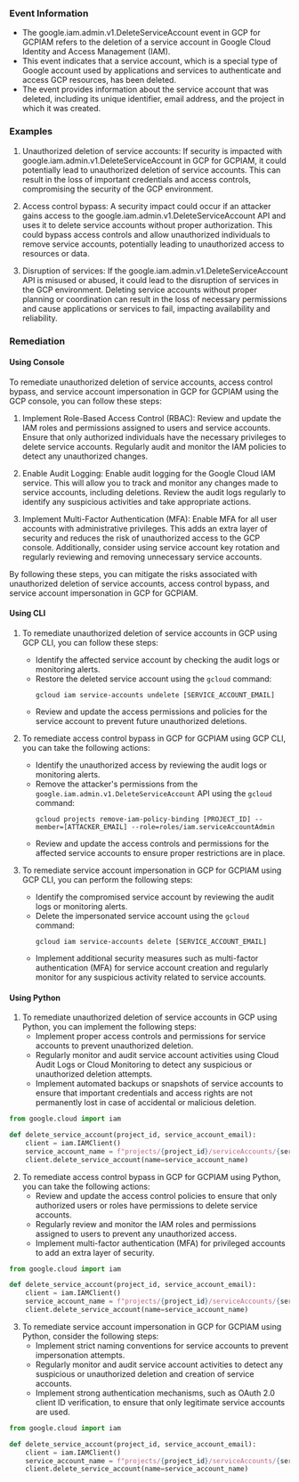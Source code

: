 
### Event Information

- The google.iam.admin.v1.DeleteServiceAccount event in GCP for GCPIAM refers to the deletion of a service account in Google Cloud Identity and Access Management (IAM).
- This event indicates that a service account, which is a special type of Google account used by applications and services to authenticate and access GCP resources, has been deleted.
- The event provides information about the service account that was deleted, including its unique identifier, email address, and the project in which it was created.


### Examples

1. Unauthorized deletion of service accounts: If security is impacted with google.iam.admin.v1.DeleteServiceAccount in GCP for GCPIAM, it could potentially lead to unauthorized deletion of service accounts. This can result in the loss of important credentials and access controls, compromising the security of the GCP environment.

2. Access control bypass: A security impact could occur if an attacker gains access to the google.iam.admin.v1.DeleteServiceAccount API and uses it to delete service accounts without proper authorization. This could bypass access controls and allow unauthorized individuals to remove service accounts, potentially leading to unauthorized access to resources or data.

3. Disruption of services: If the google.iam.admin.v1.DeleteServiceAccount API is misused or abused, it could lead to the disruption of services in the GCP environment. Deleting service accounts without proper planning or coordination can result in the loss of necessary permissions and cause applications or services to fail, impacting availability and reliability.

### Remediation

#### Using Console

To remediate unauthorized deletion of service accounts, access control bypass, and service account impersonation in GCP for GCPIAM using the GCP console, you can follow these steps:

1. Implement Role-Based Access Control (RBAC): Review and update the IAM roles and permissions assigned to users and service accounts. Ensure that only authorized individuals have the necessary privileges to delete service accounts. Regularly audit and monitor the IAM policies to detect any unauthorized changes.

2. Enable Audit Logging: Enable audit logging for the Google Cloud IAM service. This will allow you to track and monitor any changes made to service accounts, including deletions. Review the audit logs regularly to identify any suspicious activities and take appropriate actions.

3. Implement Multi-Factor Authentication (MFA): Enable MFA for all user accounts with administrative privileges. This adds an extra layer of security and reduces the risk of unauthorized access to the GCP console. Additionally, consider using service account key rotation and regularly reviewing and removing unnecessary service accounts.

By following these steps, you can mitigate the risks associated with unauthorized deletion of service accounts, access control bypass, and service account impersonation in GCP for GCPIAM.

#### Using CLI

1. To remediate unauthorized deletion of service accounts in GCP using GCP CLI, you can follow these steps:
   - Identify the affected service account by checking the audit logs or monitoring alerts.
   - Restore the deleted service account using the `gcloud` command:
     ```
     gcloud iam service-accounts undelete [SERVICE_ACCOUNT_EMAIL]
     ```
   - Review and update the access permissions and policies for the service account to prevent future unauthorized deletions.

2. To remediate access control bypass in GCP for GCPIAM using GCP CLI, you can take the following actions:
   - Identify the unauthorized access by reviewing the audit logs or monitoring alerts.
   - Remove the attacker's permissions from the `google.iam.admin.v1.DeleteServiceAccount` API using the `gcloud` command:
     ```
     gcloud projects remove-iam-policy-binding [PROJECT_ID] --member=[ATTACKER_EMAIL] --role=roles/iam.serviceAccountAdmin
     ```
   - Review and update the access controls and permissions for the affected service accounts to ensure proper restrictions are in place.

3. To remediate service account impersonation in GCP for GCPIAM using GCP CLI, you can perform the following steps:
   - Identify the compromised service account by reviewing the audit logs or monitoring alerts.
   - Delete the impersonated service account using the `gcloud` command:
     ```
     gcloud iam service-accounts delete [SERVICE_ACCOUNT_EMAIL]
     ```
   - Implement additional security measures such as multi-factor authentication (MFA) for service account creation and regularly monitor for any suspicious activity related to service accounts.

#### Using Python

1. To remediate unauthorized deletion of service accounts in GCP using Python, you can implement the following steps:
   - Implement proper access controls and permissions for service accounts to prevent unauthorized deletion.
   - Regularly monitor and audit service account activities using Cloud Audit Logs or Cloud Monitoring to detect any suspicious or unauthorized deletion attempts.
   - Implement automated backups or snapshots of service accounts to ensure that important credentials and access rights are not permanently lost in case of accidental or malicious deletion.

```python
from google.cloud import iam

def delete_service_account(project_id, service_account_email):
    client = iam.IAMClient()
    service_account_name = f"projects/{project_id}/serviceAccounts/{service_account_email}"
    client.delete_service_account(name=service_account_name)
```

2. To remediate access control bypass in GCP for GCPIAM using Python, you can take the following actions:
   - Review and update the access control policies to ensure that only authorized users or roles have permissions to delete service accounts.
   - Regularly review and monitor the IAM roles and permissions assigned to users to prevent any unauthorized access.
   - Implement multi-factor authentication (MFA) for privileged accounts to add an extra layer of security.

```python
from google.cloud import iam

def delete_service_account(project_id, service_account_email):
    client = iam.IAMClient()
    service_account_name = f"projects/{project_id}/serviceAccounts/{service_account_email}"
    client.delete_service_account(name=service_account_name)
```

3. To remediate service account impersonation in GCP for GCPIAM using Python, consider the following steps:
   - Implement strict naming conventions for service accounts to prevent impersonation attempts.
   - Regularly monitor and audit service account activities to detect any suspicious or unauthorized deletion and creation of service accounts.
   - Implement strong authentication mechanisms, such as OAuth 2.0 client ID verification, to ensure that only legitimate service accounts are used.

```python
from google.cloud import iam

def delete_service_account(project_id, service_account_email):
    client = iam.IAMClient()
    service_account_name = f"projects/{project_id}/serviceAccounts/{service_account_email}"
    client.delete_service_account(name=service_account_name)
```


